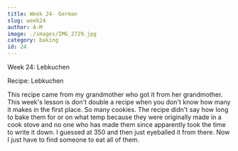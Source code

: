 ```yaml
---
title: Week 24- German
slug: week24
author: A-M
image: ./images/IMG_2729.jpg
category: baking
id: 24
---
```


<div className="main-page-container">
  <p className="main-page-header">Week 24: Lebkuchen</p>
  <p className="sub-header-cream">Recipe:
Lebkuchen
  </p>

  <p className="post-text">
 This recipe came from my grandmother who got it from her grandmother. This week's lesson is don't double a recipe when you don't know how many it makes in the first place. So many cookies. The recipe didn't say how long to bake them for or on what temp because they were originally made in a cook stove and no one who has made them since apparently took the time to write it down. I guessed at 350 and then just eyeballed it from there. Now I just have to find someone to eat all of them.
  </p>

</div>




